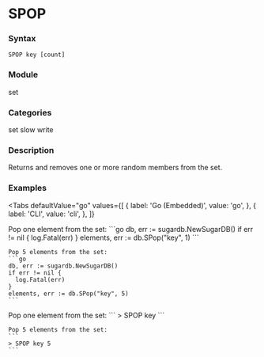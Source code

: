 
# SPOP

### Syntax
```
SPOP key [count]
```

### Module
<span className="acl-category">set</span>

### Categories 
<span className="acl-category">set</span>
<span className="acl-category">slow</span>
<span className="acl-category">write</span>

### Description 
Returns and removes one or more random members from the set.

### Examples

<Tabs
  defaultValue="go"
  values={[
    { label: 'Go (Embedded)', value: 'go', },
    { label: 'CLI', value: 'cli', },
  ]}
>
  <TabItem value="go">
    Pop one element from the set:
    ```go
    db, err := sugardb.NewSugarDB()
    if err != nil {
      log.Fatal(err)
    }
    elements, err := db.SPop("key", 1)
    ```

    Pop 5 elements from the set:
    ```go
    db, err := sugardb.NewSugarDB()
    if err != nil {
      log.Fatal(err)
    }
    elements, err := db.SPop("key", 5)
    ```
  </TabItem>
  <TabItem value="cli">
    Pop one element from the set:
    ```
    > SPOP key
    ```

    Pop 5 elements from the set:
    ```
    > SPOP key 5
    ```
  </TabItem>
</Tabs>
